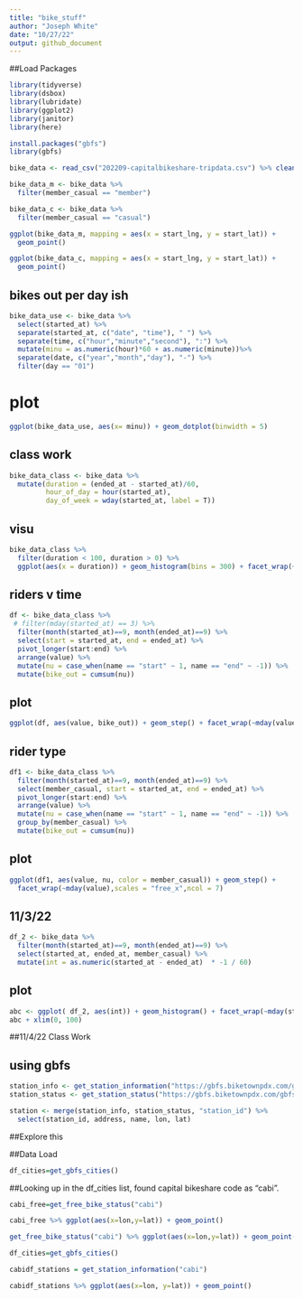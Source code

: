 ```yaml
---
title: "bike_stuff"
author: "Joseph White"
date: "10/27/22"
output: github_document
---
```


##Load Packages
```r
library(tidyverse) 
library(dsbox)
library(lubridate)
library(ggplot2)
library(janitor)
library(here)

install.packages("gbfs")
library(gbfs)
```

```r
bike_data <- read_csv("202209-capitalbikeshare-tripdata.csv") %>% clean_names()
```

```r
bike_data_m <- bike_data %>%
  filter(member_casual == "member")

bike_data_c <- bike_data %>%
  filter(member_casual == "casual")

ggplot(bike_data_m, mapping = aes(x = start_lng, y = start_lat)) +
  geom_point()

ggplot(bike_data_c, mapping = aes(x = start_lng, y = start_lat)) +
  geom_point()
```
## bikes out per day ish
```r
bike_data_use <- bike_data %>% 
  select(started_at) %>%
  separate(started_at, c("date", "time"), " ") %>%
  separate(time, c("hour","minute","second"), ":") %>%
  mutate(minu = as.numeric(hour)*60 + as.numeric(minute))%>%
  separate(date, c("year","month","day"), "-") %>%
  filter(day == "01")
```


# plot
```r
ggplot(bike_data_use, aes(x= minu)) + geom_dotplot(binwidth = 5)
```

## class work
```r
bike_data_class <- bike_data %>%
  mutate(duration = (ended_at - started_at)/60,
         hour_of_day = hour(started_at),
         day_of_week = wday(started_at, label = T))
```

## visu
```r
bike_data_class %>%
  filter(duration < 100, duration > 0) %>%
  ggplot(aes(x = duration)) + geom_histogram(bins = 300) + facet_wrap(~day_of_week)
```

## riders v time
```r
df <- bike_data_class %>%
 # filter(mday(started_at) == 3) %>%
  filter(month(started_at)==9, month(ended_at)==9) %>%
  select(start = started_at, end = ended_at) %>%
  pivot_longer(start:end) %>%
  arrange(value) %>%
  mutate(nu = case_when(name == "start" ~ 1, name == "end" ~ -1)) %>%
  mutate(bike_out = cumsum(nu)) 
```

## plot
```r
ggplot(df, aes(value, bike_out)) + geom_step() + facet_wrap(~mday(value), scales = "free_x", ncol = 7)
```

## rider type
```r
df1 <- bike_data_class %>%
  filter(month(started_at)==9, month(ended_at)==9) %>%
  select(member_casual, start = started_at, end = ended_at) %>%
  pivot_longer(start:end) %>%
  arrange(value) %>%
  mutate(nu = case_when(name == "start" ~ 1, name == "end" ~ -1)) %>%
  group_by(member_casual) %>%
  mutate(bike_out = cumsum(nu))
```

## plot
```r
ggplot(df1, aes(value, nu, color = member_casual)) + geom_step() +
  facet_wrap(~mday(value),scales = "free_x",ncol = 7)
```

## 11/3/22
```r
df_2 <- bike_data %>%
  filter(month(started_at)==9, month(ended_at)==9) %>%
  select(started_at, ended_at, member_casual) %>% 
  mutate(int = as.numeric(started_at - ended_at)  * -1 / 60)
```

## plot
```r
abc <- ggplot( df_2, aes(int)) + geom_histogram() + facet_wrap(~mday(started_at),scales = "free_x",ncol = 7)
abc + xlim(0, 100)
```

##11/4/22 Class Work

## using gbfs
```r
station_info <- get_station_information("https://gbfs.biketownpdx.com/gbfs/gbfs.json")
station_status <- get_station_status("https://gbfs.biketownpdx.com/gbfs/gbfs.json")

station <- merge(station_info, station_status, "station_id") %>%
  select(station_id, address, name, lon, lat)

```

##Explore this

##Data Load
```r
df_cities=get_gbfs_cities()
```

##Looking up in the df_cities list, found capital bikeshare code as "cabi".

```r
cabi_free=get_free_bike_status("cabi")
```

```r
cabi_free %>% ggplot(aes(x=lon,y=lat)) + geom_point()
```

```r
get_free_bike_status("cabi") %>% ggplot(aes(x=lon,y=lat)) + geom_point()
```

```r
df_cities=get_gbfs_cities()
```

```r
cabidf_stations = get_station_information("cabi")
```

```r
cabidf_stations %>% ggplot(aes(x=lon, y=lat)) + geom_point()
```


